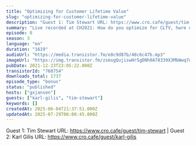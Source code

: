 ```yaml
---
title: "Optimizing for Customer Lifetime Value"
slug: "optimizing-for-customer-lifetime-value"
description: "Guest 1: Tim Stewart URL: https://www.cro.cafe/guest/tim-stewart | Guest 2: Karl Gilis URL: https://www.cro.cafe/guest/karl-gilis"
summary: "Live recorded at CH2021: How do you optimize for CLTV, hwre do you even begin and will you ever reach confidence in the metric at all...?"
episode: 0
season: 3
language: "en"
duration: "1619"
audioUrl: "https://media.transistor.fm/e8c9d87b/48c6c47b.mp3"
imageUrl: "https://img.transistor.fm/zsmsgQujiswHrSgDNh0A78339X3MbWwq7d3w8kTogCE/rs:fill:0:0:1/w:1400/h:1400/q:60/mb:500000/aHR0cHM6Ly9pbWct/dXBsb2FkLXByb2R1/Y3Rpb24udHJhbnNp/c3Rvci5mbS8zOWZi/M2RiYzA4NDZmZWU4/OTMzMjYwMzk5NzA4/MDkxMS5qcGc.webp"
pubDate: 2021-12-23T23:05:22.000Z
transistorId: "760754"
downloads_total: 1737
episode_type: "bonus"
status: "published"
hosts: ["gxjansen"]
guests: ["karl-gilis", "tim-stewart"]
keywords: []
createdAt: 2025-06-04T21:37:51.000Z
updatedAt: 2025-07-29T06:00:45.000Z
---
```


Guest 1: Tim Stewart URL: https://www.cro.cafe/guest/tim-stewart | Guest 2: Karl Gilis URL: https://www.cro.cafe/guest/karl-gilis

